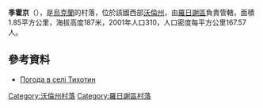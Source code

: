 {{coord|50|58|39|N|25|3|38|E|scale:30000|display=title}}

'''季霍京'''（{{lang-uk|Тихотин}}），是[[烏克蘭|烏克蘭]]的村落，位於該國西部[[沃倫州|沃倫州]]，由[[羅日謝區|羅日謝區]]負責管轄，面積1.85平方公里，海拔高度187米，2001年人口310，人口密度每平方公里167.57人。

==參考資料==
* [http://weather.in.ua/ua/volynskaja/26170 Погода в селі Тихотин]{{Wayback|url=http://weather.in.ua/ua/volynskaja/26170 |date=20111219102805 }}

[[Category:沃倫州村落|Category:沃倫州村落]]
[[Category:羅日謝區村落|Category:羅日謝區村落]]


{{Volyn-geo-stub}}